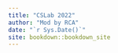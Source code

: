 ```yaml
--- 
title: "CSLab 2022"
author: "Mod by RCA"
date: "`r Sys.Date()`"
site: bookdown::bookdown_site
---
```



